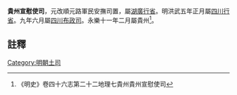 '''貴州宣慰使司'''，元改順元路軍民安撫司置，屬[[湖廣行省|湖廣行省]]。明洪武五年正月屬[[四川行省|四川行省]]。九年六月屬[[四川布政司|四川布政司]]。永樂十一年二月屬貴州<ref>《明史》卷四十六志第二十二地理七貴州貴州宣慰使司</ref>。

==註釋==
{{reflist}}
{{明朝行政區劃小作品}}
[[Category:明朝土司|Category:明朝土司]]